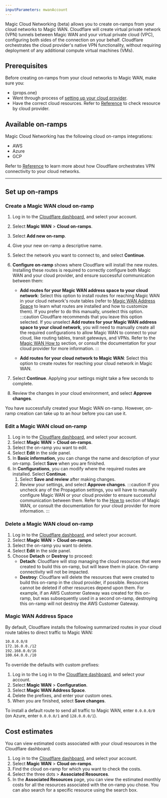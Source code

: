 ```yaml
---
inputParameters: mwanAccount
---
```



Magic Cloud Networking (beta) allows you to create on-ramps from your cloud networks to Magic WAN. Cloudflare will create virtual private network (VPN) tunnels between Magic WAN and your virtual private cloud (VPC), configuring both sides of the connection on your behalf. Cloudflare orchestrates the cloud provider's native VPN functionality, without requiring deployment of any additional compute virtual machines (VMs).

## Prerequisites

Before creating on-ramps from your cloud networks to Magic WAN, make sure you:

- {props.one}
- Went through process of [setting up your cloud provider](/magic-cloud-networking/get-started/).
- Have the correct cloud resources. Refer to [Reference](/magic-cloud-networking/reference/) to check resource by cloud provider.

## Available on-ramps

Magic Cloud Networking has the following cloud on-ramps integrations:

- AWS
- Azure
- GCP

Refer to [Reference](/magic-cloud-networking/reference/) to learn more about how Cloudflare orchestrates VPN connectivity to your cloud networks.

---

## Set up on-ramps

### Create a Magic WAN cloud on-ramp

1. Log in to the [Cloudflare dashboard](https://dash.cloudflare.com/), and select your account.
2. Select **Magic WAN** > **Cloud on-ramps**.
3. Select **Add new on-ramp**.
4. Give your new on-ramp a descriptive name.
5. Select the network you want to connect to, and select **Continue**.
6. **Configure on-ramp** shows where Cloudflare will install the new routes. Installing these routes is required to correctly configure both Magic WAN and your cloud provider, and ensure successful communication between them:

   - **Add routes for your Magic WAN address space to your cloud network**: Select this option to install routes for reaching Magic WAN in your cloud network's route tables (refer to [Magic WAN Address Space](#magic-wan-address-space) to learn what routes are installed and how to customize them). If you prefer to do this manually, unselect this option.
     :::caution
     Cloudflare recommends that you leave this option selected. If you unselect **Add routes for your Magic WAN address space to your cloud network**, you will need to manually create all the required configurations to allow Magic WAN to connect to your cloud, like routing tables, transit gateways, and VPNs. Refer to the [Magic WAN How to](/magic-wan/configuration/manually/how-to/) section, or consult the documentation for your cloud provider for more information.
     :::

   - **Add routes for your cloud network to Magic WAN**: Select this option to create routes for reaching your cloud network in Magic WAN.

7. Select **Continue**. Applying your settings might take a few seconds to complete.
8. Review the changes in your cloud environment, and select **Approve changes**.

You have successfully created your Magic WAN on-ramp. However, on-ramp creation can take up to an hour before you can use it.

### Edit a Magic WAN cloud on-ramp

1. Log in to the [Cloudflare dashboard](https://dash.cloudflare.com/), and select your account.
2. Select **Magic WAN** > **Cloud on-ramps**.
3. Select the on-ramp you want to edit.
4. Select **Edit** in the side panel.
5. In **Basic information**, you can change the name and description of your on-ramp. Select **Save** when you are finished.
6. In **Configurations**, you can modify where the required routes are installed. Select **Continue**.
   1. Select **Save and review** after making changes.
   2. Review your settings, and select **Approve changes**.
      :::caution
      If you uncheck any of the Propagation settings, you will have to manually configure Magic WAN or your cloud provider to ensure successful communication between them. Refer to the [How to](/magic-wan/configuration/manually/how-to/) section of Magic WAN, or consult the documentation for your cloud provider for more information.
      :::

### Delete a Magic WAN cloud on-ramp

1. Log in to the [Cloudflare dashboard](https://dash.cloudflare.com/), and select your account.
2. Select **Magic WAN** > **Cloud on-ramps**.
3. Select the on-ramp you want to delete.
4. Select **Edit** in the side panel.
5. Choose **Detach** or **Destroy** to proceed:
   - **Detach**: Cloudflare will stop managing the cloud resources that were created to build this on-ramp, but will leave them in place. On-ramp connectivity will not be impacted.
   - **Destroy**: Cloudflare will delete the resources that were created to build this on-ramp in the cloud provider, if possible. Resources cannot be deleted if other resources depend upon them. For example, if an AWS Customer Gateway was created for this on-ramp, but was subsequently used in a second on-ramp, destroying this on-ramp will not destroy the AWS Customer Gateway.

### Magic WAN Address Space

By default, Cloudflare installs the following summarized routes in your cloud route tables to direct traffic to Magic WAN:

```txt
10.0.0.0/8
172.16.0.0./12
192.168.0.0/16
100.64.0.0./10
```

To override the defaults with custom prefixes:

1. Log in to the Log in to the [Cloudflare dashboard](https://dash.cloudflare.com/), and select your account.
2. Select **Magic WAN** > **Configuration**.
3. Select **Magic WAN Address Space**.
4. Delete the prefixes, and enter your custom ones.
5. When you are finished, select **Save changes**.

To install a default route to send all traffic to Magic WAN, enter `0.0.0.0/0` (on Azure, enter `0.0.0.0/1` and `128.0.0.0/1`).

## Cost estimates

You can view estimated costs associated with your cloud resources in the Cloudflare dashboard.

1. Log in to the [Cloudflare dashboard](https://dash.cloudflare.com/), and select your account.
2. Select **Magic WAN** > **Cloud on-ramps**.
3. Find the cloud on-ramp for which you want to check the costs.
4. Select the three dots > **Associated Resources**.
5. In the **Associated Resources** page, you can view the estimated monthly costs for all the resources associated with the on-ramp you chose. You can also search for a specific resource using the search box.
